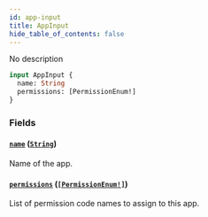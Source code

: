 ```yaml
---
id: app-input
title: AppInput
hide_table_of_contents: false
---
```


No description

```graphql
input AppInput {
  name: String
  permissions: [PermissionEnum!]
}
```

### Fields

#### [`name`](#) ([`String`](../../../developer/api-reference/scalars/string))

Name of the app.

#### [`permissions`](#) ([`[PermissionEnum!]`](../../../developer/api-reference/enums/permission-enum))

List of permission code names to assign to this app.
